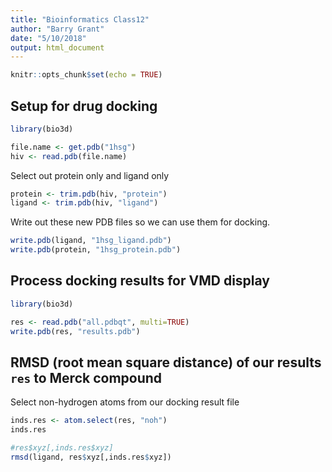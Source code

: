 ```yaml
---
title: "Bioinformatics Class12"
author: "Barry Grant"
date: "5/10/2018"
output: html_document
---
```


```r
knitr::opts_chunk$set(echo = TRUE)
```

## Setup for drug docking

```r
library(bio3d)
```

```r
file.name <- get.pdb("1hsg")
hiv <- read.pdb(file.name)
```

Select out protein only and ligand only

```r
protein <- trim.pdb(hiv, "protein")
ligand <- trim.pdb(hiv, "ligand")
```

Write out these new PDB files so we can use them for docking.
```r
write.pdb(ligand, "1hsg_ligand.pdb")
write.pdb(protein, "1hsg_protein.pdb")
```


## Process docking results for VMD display

```r
library(bio3d)

res <- read.pdb("all.pdbqt", multi=TRUE)
write.pdb(res, "results.pdb")
```

## RMSD (root mean square distance) of our results `res` to Merck compound 

Select non-hydrogen atoms from our docking result file

```r
inds.res <- atom.select(res, "noh")
inds.res

```

```r
#res$xyz[,inds.res$xyz]
rmsd(ligand, res$xyz[,inds.res$xyz])
```










